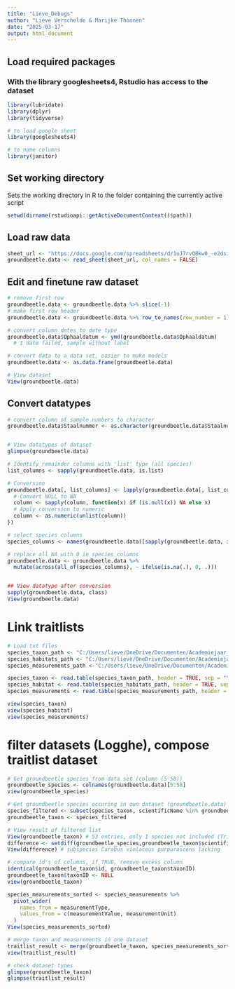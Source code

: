 ```yaml
---
title: "Lieve_Debugs"
author: "Lieve Verschelde & Marijke Thoonen"
date: "2025-03-17"
output: html_document
---
```


## Load required packages

### With the library googlesheets4, Rstudio has access to the dataset

```r
library(lubridate)
library(dplyr)
library(tidyverse)

# to load google sheet
library(googlesheets4) 

# to name columns
library(janitor)  
```

## Set working directory

Sets the working directory in R to the folder containing the currently active script

```r
setwd(dirname(rstudioapi::getActiveDocumentContext()$path))
```

## Load raw data

```r
sheet_url <- "https://docs.google.com/spreadsheets/d/1uJ7rvQBkw0_-e2dsiBlX2NJcrCcfEFqC-ZvEV0RwNVg/edit"
groundbeetle.data <- read_sheet(sheet_url, col_names = FALSE)

```

## Edit and finetune raw dataset

```r
# remove first row
groundbeetle.data <- groundbeetle.data %>% slice(-1) 
# make first row header
groundbeetle.data <- groundbeetle.data %>% row_to_names(row_number = 1)

# convert column dates to date type
groundbeetle.data$Ophaaldatum <- ymd(groundbeetle.data$Ophaaldatum) 
  # 1 date failed, sample without label

# convert data to a data set, easier to make models
groundbeetle.data <- as.data.frame(groundbeetle.data) 

# View dataset
View(groundbeetle.data)
```

## Convert datatypes

```r
# convert column of sample numbers to character
groundbeetle.data$Staalnummer <- as.character(groundbeetle.data$Staalnummer)


# View datatypes of dataset
glimpse(groundbeetle.data)

# Identify remainder columns with 'list' type (all species)
list_columns <- sapply(groundbeetle.data, is.list)

# Conversion
groundbeetle.data[, list_columns] <- lapply(groundbeetle.data[, list_columns], function(column) {
  # Convert NULL to NA
  column <- sapply(column, function(x) if (is.null(x)) NA else x)
  # Apply conversion to numeric
  column <- as.numeric(unlist(column))
})

# select species columns
species_columns <- names(groundbeetle.data)[sapply(groundbeetle.data, is.numeric)]

# replace all NA with 0 in species columns
groundbeetle.data <- groundbeetle.data %>%
  mutate(across(all_of(species_columns), ~ ifelse(is.na(.), 0, .)))


## View datatype after conversion
sapply(groundbeetle.data, class)
View(groundbeetle.data)
```

# Link traitlists

```r
# Load txt files
species_taxon_path <- "C:/Users/lieve/OneDrive/Documenten/Academiejaar_2024_2025/thesis/Data_analyse/Github/Thesis_Lieve/Data_raw/Arthropoda_Traits_Logghe/taxon.txt"
species_habitats_path <- "C:/Users/lieve/OneDrive/Documenten/Academiejaar_2024_2025/thesis/Data_analyse/Github/Thesis_Lieve/Data_raw/Arthropoda_Traits_Logghe/description.txt"
species_measurements_path <-"C:/Users/lieve/OneDrive/Documenten/Academiejaar_2024_2025/thesis/Data_analyse/Github/Thesis_Lieve/Data_raw/Arthropoda_Traits_Logghe/measurementorfacts.txt"

species_taxon <- read.table(species_taxon_path, header = TRUE, sep = "\t")
species_habitat <- read.table(species_habitats_path, header = TRUE, sep = "\t" )
species_measurements <- read.table(species_measurements_path, header = TRUE, sep = "\t" )

view(species_taxon)
view(species_habitat)
view(species_measurements)
```

# filter datasets (Logghe), compose traitlist dataset
```r
# Get groundbeetle species from data set (column (5-58))
groundbeetle_species <- colnames(groundbeetle.data)[5:58]
view(groundbeetle_species)

# Get groundbeetle species occuring in own dataset (groundbeetle.data) from taxon dataset (filter)
species_filtered <- subset(species_taxon, scientificName %in% groundbeetle_species)
groundbeetle_taxon <- species_filtered

# View result of filtered list
View(groundbeetle_taxon) # 53 entries, only 1 species not included (Trichocellus placidus changed name to Dicheirotrichus placidus)
difference <- setdiff(groundbeetle_species,groundbeetle_taxon$scientificName)
View(difference) # subspecies Carabus violaceus purpurascens lacking

# compare id's of columns, if TRUE, remove excess column
identical(groundbeetle_taxon$id, groundbeetle_taxon$taxonID)
groundbeetle_taxon$taxonID <- NULL
view(groundbeetle_taxon)

species_measurements_sorted <- species_measurements %>%
  pivot_wider(
    names_from = measurementType, 
    values_from = c(measurementValue, measurementUnit)
  )
View(species_measurements_sorted)

# merge taxon and measurements in one dataset
traitlist_result <- merge(groundbeetle_taxon, species_measurements_sorted, by = "id")
view(traitlist_result)

# check dataset types
glimpse(groundbeetle_taxon)
glimpse(traitlist_result)

```
